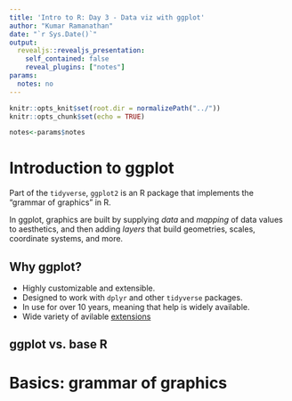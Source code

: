 ```yaml
---
title: 'Intro to R: Day 3 - Data viz with ggplot'
author: "Kumar Ramanathan"
date: "`r Sys.Date()`"
output: 
  revealjs::revealjs_presentation:
    self_contained: false
    reveal_plugins: ["notes"]
params:
  notes: no
---
```


```r
knitr::opts_knit$set(root.dir = normalizePath("../"))
knitr::opts_chunk$set(echo = TRUE)
```

```r
notes<-params$notes
```

# Introduction to ggplot

Part of the `tidyverse`, `ggplot2` is an R package that implements the "grammar of graphics" in R.

In ggplot, graphics are built by supplying *data* and *mapping* of data values to aesthetics, and then adding *layers* that build geometries, scales, coordinate systems, and more.

## Why ggplot?

- Highly customizable and extensible.
- Designed to work with `dplyr` and other `tidyverse` packages.
- In use for over 10 years, meaning that help is widely available.
- Wide variety of avilable [extensions](http://www.ggplot2-exts.org/gallery/)

## ggplot vs. base R

# Basics: grammar of graphics

